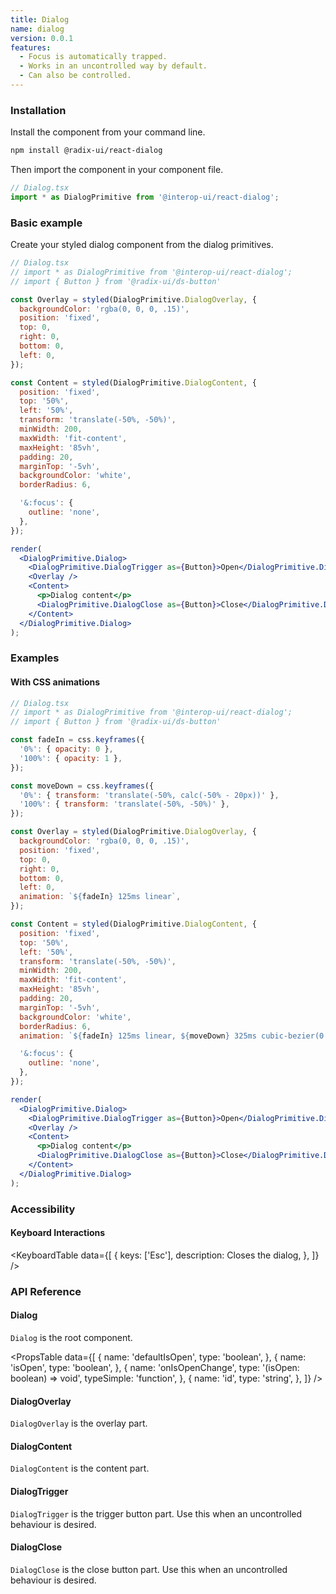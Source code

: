 ```yaml
---
title: Dialog
name: dialog
version: 0.0.1
features:
  - Focus is automatically trapped.
  - Works in an uncontrolled way by default.
  - Can also be controlled.
---
```


### Installation

Install the component from your command line.

```bash
npm install @radix-ui/react-dialog
```

Then import the component in your component file.

```jsx
// Dialog.tsx
import * as DialogPrimitive from '@interop-ui/react-dialog';
```

### Basic example

Create your styled dialog component from the dialog primitives.

```jsx live manual
// Dialog.tsx
// import * as DialogPrimitive from '@interop-ui/react-dialog';
// import { Button } from '@radix-ui/ds-button'

const Overlay = styled(DialogPrimitive.DialogOverlay, {
  backgroundColor: 'rgba(0, 0, 0, .15)',
  position: 'fixed',
  top: 0,
  right: 0,
  bottom: 0,
  left: 0,
});

const Content = styled(DialogPrimitive.DialogContent, {
  position: 'fixed',
  top: '50%',
  left: '50%',
  transform: 'translate(-50%, -50%)',
  minWidth: 200,
  maxWidth: 'fit-content',
  maxHeight: '85vh',
  padding: 20,
  marginTop: '-5vh',
  backgroundColor: 'white',
  borderRadius: 6,

  '&:focus': {
    outline: 'none',
  },
});

render(
  <DialogPrimitive.Dialog>
    <DialogPrimitive.DialogTrigger as={Button}>Open</DialogPrimitive.DialogTrigger>
    <Overlay />
    <Content>
      <p>Dialog content</p>
      <DialogPrimitive.DialogClose as={Button}>Close</DialogPrimitive.DialogClose>
    </Content>
  </DialogPrimitive.Dialog>
);
```

### Examples

#### With CSS animations

```jsx live manual compact
// Dialog.tsx
// import * as DialogPrimitive from '@interop-ui/react-dialog';
// import { Button } from '@radix-ui/ds-button'

const fadeIn = css.keyframes({
  '0%': { opacity: 0 },
  '100%': { opacity: 1 },
});

const moveDown = css.keyframes({
  '0%': { transform: 'translate(-50%, calc(-50% - 20px))' },
  '100%': { transform: 'translate(-50%, -50%)' },
});

const Overlay = styled(DialogPrimitive.DialogOverlay, {
  backgroundColor: 'rgba(0, 0, 0, .15)',
  position: 'fixed',
  top: 0,
  right: 0,
  bottom: 0,
  left: 0,
  animation: `${fadeIn} 125ms linear`,
});

const Content = styled(DialogPrimitive.DialogContent, {
  position: 'fixed',
  top: '50%',
  left: '50%',
  transform: 'translate(-50%, -50%)',
  minWidth: 200,
  maxWidth: 'fit-content',
  maxHeight: '85vh',
  padding: 20,
  marginTop: '-5vh',
  backgroundColor: 'white',
  borderRadius: 6,
  animation: `${fadeIn} 125ms linear, ${moveDown} 325ms cubic-bezier(0.22, 1, 0.36, 1)`,

  '&:focus': {
    outline: 'none',
  },
});

render(
  <DialogPrimitive.Dialog>
    <DialogPrimitive.DialogTrigger as={Button}>Open</DialogPrimitive.DialogTrigger>
    <Overlay />
    <Content>
      <p>Dialog content</p>
      <DialogPrimitive.DialogClose as={Button}>Close</DialogPrimitive.DialogClose>
    </Content>
  </DialogPrimitive.Dialog>
);
```

### Accessibility

#### Keyboard Interactions

<KeyboardTable
  data={[
    {
      keys: ['Esc'],
      description: <span>Closes the dialog</span>,
    },
  ]}
/>

### API Reference

#### Dialog

`Dialog` is the root component.

<PropsTable
  data={[
    {
      name: 'defaultIsOpen',
      type: 'boolean',
    },
    {
      name: 'isOpen',
      type: 'boolean',
    },
    {
      name: 'onIsOpenChange',
      type: '(isOpen: boolean) => void',
      typeSimple: 'function',
    },
    {
      name: 'id',
      type: 'string',
    },
  ]}
/>

#### DialogOverlay

`DialogOverlay` is the overlay part.

#### DialogContent

`DialogContent` is the content part.

#### DialogTrigger

`DialogTrigger` is the trigger button part. Use this when an uncontrolled behaviour is desired.

#### DialogClose

`DialogClose` is the close button part. Use this when an uncontrolled behaviour is desired.
